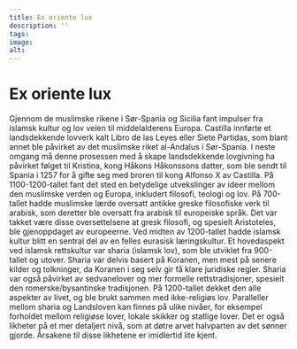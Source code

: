 ```yaml
---
title: Ex oriente lux
description: ''
tags:
image: 
alt: 
---
```



# Ex oriente lux

<Container stil="initial side">
    Gjennom de muslimske rikene i Sør-Spania og Sicilia fant impulser fra islamsk kultur og lov veien til middelalderens Europa. Castilla innførte et landsdekkende lovverk kalt Libro de las Leyes eller Siete Partidas, som blant annet ble påvirket av det muslimske riket al-Andalus i Sør-Spania. I neste omgang må denne prosessen med å skape landsdekkende lovgivning ha påvirket følget til Kristina, kong Håkons Håkonssons datter, som ble sendt til Spania i 1257 for å gifte seg med broren til kong Alfonso X av Castilla. På 1100-1200-tallet fant det sted en betydelige utvekslinger av ideer mellom den muslimske verden og Europa, inkludert filosofi, teologi og lov. På 700-tallet hadde muslimske lærde oversatt antikke greske filosofiske verk til arabisk, som deretter ble oversatt fra arabisk til europeiske språk. Det var takket være disse oversettelsene at gresk filosofi, og spesielt Aristoteles, ble gjenoppdaget av europeerne. Ved midten av 1200-tallet hadde islamsk kultur blitt en sentral del av en felles eurasisk læringskultur. Et hovedaspekt ved islamsk rettskultur var sharia (islamsk lov), som ble utviklet fra 900-tallet og utover. Sharia var delvis basert på Koranen, men mest på senere kilder og tolkninger, da Koranen i seg selv gir få klare juridiske regler. Sharia var også påvirket av sedvanelover og mer formelle rettstradisjoner, spesielt den romerske/bysantinske tradisjonen. På 1200-tallet dekket den alle aspekter av livet, og ble brukt sammen med ikke-religiøs lov. Paralleller mellom sharia og Landsloven kan finnes på ulike nivåer, for eksempel forholdet mellom religiøse lover, lokale skikker og statlige lover. Det er også likheter på et mer detaljert nivå, som at døtre arvet halvparten av det sønner gjorde. Årsakene til disse likhetene er imidlertid lite kjent.
</Container>